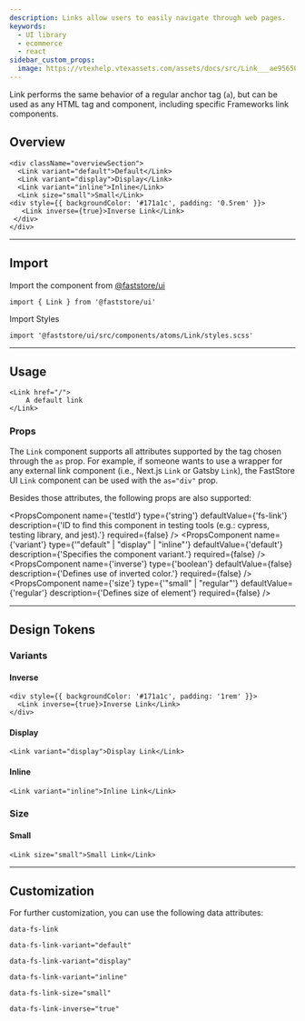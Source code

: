 ```yaml
---
description: Links allow users to easily navigate through web pages.
keywords:
  - UI library
  - ecommerce
  - react
sidebar_custom_props: 
  image: https://vtexhelp.vtexassets.com/assets/docs/src/Link___ae95650d3842207e2d790446c3418086.png
---
```



Link performs the same behavior of a regular anchor tag (`a`), but can be used as any HTML tag and component, including specific Frameworks link components.

## Overview

```tsx live
<div className="overviewSection">
  <Link variant="default">Default</Link>
  <Link variant="display">Display</Link>
  <Link variant="inline">Inline</Link>
  <Link size="small">Small</Link>
<div style={{ backgroundColor: '#171a1c', padding: '0.5rem' }}>
   <Link inverse={true}>Inverse Link</Link>
 </div>
</div>
```

---

## Import

Import the component from <a href="https://www.faststore.dev/reference/ui/get-started-faststore-ui">@faststore/ui</a>

```tsx
import { Link } from '@faststore/ui'
```

Import Styles

```tsx
import '@faststore/ui/src/components/atoms/Link/styles.scss'
```

---

## Usage

```tsx live
<Link href="/">
    A default link
</Link>
```

### Props

The `Link` component supports all attributes supported by the tag chosen through the `as` prop. 
For example, if someone wants to use a wrapper for any external link component (i.e., Next.js `Link` or Gatsby `Link`), the FastStore UI `Link` component can be used with the `as="div"` prop.

Besides those attributes, the following props are also supported:

<PropsComponent
  name={'testId'}
  type={'string'}
  defaultValue={'fs-link'}
  description={'ID to find this component in testing tools (e.g.: cypress, testing library, and jest).'}
  required={false}
/>
<PropsComponent
  name={'variant'}
  type={'"default" | "display" | "inline"'}
  defaultValue={'default'}
  description={'Specifies the component variant.'}
  required={false}
/>
<PropsComponent
  name={'inverse'}
  type={'boolean'}
  defaultValue={false}
  description={'Defines use of inverted color.'}
  required={false}
/>
<PropsComponent
  name={'size'}
  type={'"small" | "regular"'}
  defaultValue={'regular'}
  description={'Defines size of element'}
  required={false}
/>

---

## Design Tokens

<TokenTable>
  <TokenRow token="--fs-link-min-width" value="auto" />
  <TokenRow token="--fs-link-min-height" value="var(--fs-link-min-width)" />
  <TokenRow
    token="--fs-link-padding"
    value="var(--fs-spacing-2) var(--fs-spacing-0)"
  />
  <TokenRow token="--fs-link-border-radius" value="var(--fs-border-radius)" />
  <TokenDivider />
  <TokenRow token="--fs-link-text-line-height" value="1.5" />
  <TokenRow token="--fs-link-text-color" value="var(--fs-color-link)" isColor />
  <TokenRow
    token="--fs-link-text-color-visited"
    value="var(--fs-color-link-visited)"
    isColor
  />
  <TokenRow token="--fs-link-text-decoration" value="none" />
  <TokenRow token="--fs-link-text-decoration-hover" value="underline" />
  <TokenDivider />
  <TokenRow
    token="--fs-link-transition-function"
    value="var(--fs-transition-function)"
  />
  <TokenRow
    token="--fs-link-transition-property"
    value="var(--fs-transition-property)"
  />
  <TokenRow
    token="--fs-link-transition-timing"
    value="var(--fs-transition-timing)"
  />
</TokenTable>

### Variants

#### Inverse

```tsx live
<div style={{ backgroundColor: '#171a1c', padding: '1rem' }}>
  <Link inverse={true}>Inverse Link</Link>
</div>
```

<TokenTable>
  <TokenRow
    token="--fs-link-inverse-text-color"
    value="var(--fs-color-link-inverse)"
    isColor
  />
  <TokenRow
    token="--fs-link-inverse-text-color-visited"
    value="var(--fs-link-inverse-text-color)"
    globalValue="var(--fs-color-link-inverse)"
    isColor
  />
</TokenTable>

#### Display

```tsx live
<Link variant="display">Display Link</Link>
```

<TokenTable>
  <TokenRow
    token="--fs-link-display-text-line-height"
    value="var(--fs-link-text-line-height)"
  />
  <TokenRow
    token="--fs-link-display-text-color"
    value="var(--fs-color-text-display)"
    isColor
  />
  <TokenRow
    token="--fs-link-display-text-color-visited"
    value="var(--fs-link-display-text-color)"
    globalValue="var(--fs-color-text-display)"
    isColor
  />
</TokenTable>

#### Inline

```tsx live
<Link variant="inline">Inline Link</Link>
```

<TokenTable>
  <TokenRow token="--fs-link-inline-padding" value="0" />
  <TokenRow token="--fs-link-inline-text-decoration" value="underline" />
  <TokenRow
    token="--fs-link-inline-text-color"
    value="var(--fs-link-text-color)"
    globalValue="var(--fs-color-link)"
    isColor
  />
</TokenTable>

### Size

#### Small

```tsx live
<Link size="small">Small Link</Link>
```

<TokenTable>
  <TokenRow token="--fs-link-small-text-size" value="var(--fs-text-size-1)" />
  <TokenRow
    token="--fs-link-small-padding"
    value="var(--fs-spacing-1) var(--fs-spacing-0)"
  />
</TokenTable>

---

## Customization

For further customization, you can use the following data attributes:

`data-fs-link`

`data-fs-link-variant="default"`

`data-fs-link-variant="display"`

`data-fs-link-variant="inline"`

`data-fs-link-size="small"`

`data-fs-link-inverse="true"`
